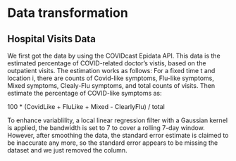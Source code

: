 # Data transformation

## Hospital Visits Data

We first got the data by using the COVIDcast Epidata API. This data is the estimated percentage of COVID-related doctor's vistis, based on the outpatient visits.
The estimation works as follows:
For a fixed time t and location i, there are counts of Covid-like symptoms, Flu-like symptoms, Mixed symptoms, Clealy-Flu symptoms, and total counts of visits. Then estimate the percentage of COVID-like symptoms as:

100 * (CovidLike + FluLike + Mixed - ClearlyFlu) / total

To enhance variablility, a local linear regression filter with a Gaussian kernel is applied, the bandwidth is set to 7 to cover a rolling 7-day window.
However, after smoothing the data, the standard error estimate is claimed to be inaccurate any more, so the standard error appears to be missing the dataset and we just removed the column. 


